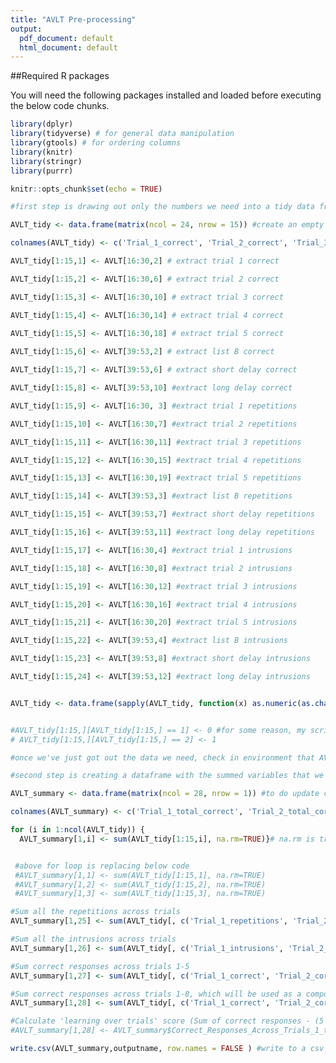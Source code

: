 ```yaml
---
title: "AVLT Pre-processing"
output:
  pdf_document: default
  html_document: default
---
```


##Required R packages

You will need the following packages installed and loaded before executing the below code chunks. 

```r
library(dplyr)
library(tidyverse) # for general data manipulation
library(gtools) # for ordering columns
library(knitr)
library(stringr)
library(purrr)
```


```r
knitr::opts_chunk$set(echo = TRUE)

#first step is drawing out only the numbers we need into a tidy data frame

AVLT_tidy <- data.frame(matrix(ncol = 24, nrow = 15)) #create an empty data frame

colnames(AVLT_tidy) <- c('Trial_1_correct', 'Trial_2_correct', 'Trial_3_correct','Trial_4_correct','Trial_5_correct','List_B_correct', 'Short_delay_correct', 'Long_delay_correct', 'Trial_1_repetitions', 'Trial_2_repetitions', 'Trial_3_repetitions', 'Trial_4_repetitions', 'Trial_5_repetitions', 'List_B_repetitions', 'Short_delay_repetitions', 'Long_delay_repetitions', 'Trial_1_intrusions', 'Trial_2_intrusions', 'Trial_3_intrusions', 'Trial_4_intrusions', 'Trial_5_intrusions', 'List_B_intrusions', 'Short_delay_intrusions', 'Long_delay_intrusions') #set column names

AVLT_tidy[1:15,1] <- AVLT[16:30,2] # extract trial 1 correct

AVLT_tidy[1:15,2] <- AVLT[16:30,6] # extract trial 2 correct

AVLT_tidy[1:15,3] <- AVLT[16:30,10] # extract trial 3 correct

AVLT_tidy[1:15,4] <- AVLT[16:30,14] # extract trial 4 correct
 
AVLT_tidy[1:15,5] <- AVLT[16:30,18] # extract trial 5 correct

AVLT_tidy[1:15,6] <- AVLT[39:53,2] # extract list B correct

AVLT_tidy[1:15,7] <- AVLT[39:53,6] # extract short delay correct

AVLT_tidy[1:15,8] <- AVLT[39:53,10] #extract long delay correct

AVLT_tidy[1:15,9] <- AVLT[16:30, 3] #extract trial 1 repetitions

AVLT_tidy[1:15,10] <- AVLT[16:30,7] #extract trial 2 repetitions

AVLT_tidy[1:15,11] <- AVLT[16:30,11] #extract trial 3 repetitions

AVLT_tidy[1:15,12] <- AVLT[16:30,15] #extract trial 4 repetitions

AVLT_tidy[1:15,13] <- AVLT[16:30,19] #extract trial 5 repetitions

AVLT_tidy[1:15,14] <- AVLT[39:53,3] #extract list B repetitions

AVLT_tidy[1:15,15] <- AVLT[39:53,7] #extract short delay repetitions

AVLT_tidy[1:15,16] <- AVLT[39:53,11] #extract long delay repetitions

AVLT_tidy[1:15,17] <- AVLT[16:30,4] #extract trial 1 intrusions

AVLT_tidy[1:15,18] <- AVLT[16:30,8] #extract trial 2 intrusions

AVLT_tidy[1:15,19] <- AVLT[16:30,12] #extract trial 3 intrusions

AVLT_tidy[1:15,20] <- AVLT[16:30,16] #extract trial 4 intrusions

AVLT_tidy[1:15,21] <- AVLT[16:30,20] #extract trial 5 intrusions

AVLT_tidy[1:15,22] <- AVLT[39:53,4] #extract list B intrusions

AVLT_tidy[1:15,23] <- AVLT[39:53,8] #extract short delay intrusions

AVLT_tidy[1:15,24] <- AVLT[39:53,12] #extract long delay intrusions


AVLT_tidy <- data.frame(sapply(AVLT_tidy, function(x) as.numeric(as.character(x)))) #convert all columns from character into numeric


#AVLT_tidy[1:15,][AVLT_tidy[1:15,] == 1] <- 0 #for some reason, my script did not need this because numbers were coded 1 0s automatically.
# AVLT_tidy[1:15,][AVLT_tidy[1:15,] == 2] <- 1

#once we've just got out the data we need, check in environment that AVLT_tidy is classifying columns as numeric ("num") 

#second step is creating a dataframe with the summed variables that we want 

AVLT_summary <- data.frame(matrix(ncol = 28, nrow = 1)) #to do update column numbers

colnames(AVLT_summary) <- c('Trial_1_total_correct', 'Trial_2_total_correct', 'Trial_3_total_correct', 'Trial_4_total_correct', 'Trial_5_total_correct', 'list_B_total_correct', 'Short_delay_total_correct', 'Long_delay_total_correct', 'Trial_1_total_repetitions', 'Trial_2_total_repetitions', 'Trial_3_total_repetitions', 'Trial_4_total_repetitions', 'Trial_5_total_repetitions', 'List_B_total_repetitions', 'Short_delay_total_repetitions', 'Long_delay_total_repetitions', 'Trial_1_total_intrusions', 'Trial_2_total_intrusions', 'Trial_3_total_intrusions', 'Trial_4_total_intrusions', 'Trial_5_total_intrusions', 'List_B_total_intrusions', 'Short_delay_total_intrusions', 'Long_delay_total_intrusions', 'Total_repetitions_across_trials', 'Total_intrusions_across_trials', 'Correct_Responses_Across_Trials_1_to_5', 'Correct_Responses_Across_Trials_1_to_8') #set column names

for (i in 1:ncol(AVLT_tidy)) {
  AVLT_summary[1,i] <- sum(AVLT_tidy[1:15,i], na.rm=TRUE)}# na.rm is true is needed to sum the non-missing numbers


 #above for loop is replacing below code 
 #AVLT_summary[1,1] <- sum(AVLT_tidy[1:15,1], na.rm=TRUE)
 #AVLT_summary[1,2] <- sum(AVLT_tidy[1:15,2], na.rm=TRUE)
 #AVLT_summary[1,3] <- sum(AVLT_tidy[1:15,3], na.rm=TRUE)

#Sum all the repetitions across trials
AVLT_summary[1,25] <- sum(AVLT_tidy[, c('Trial_1_repetitions', 'Trial_2_repetitions', 'Trial_3_repetitions', 'Trial_4_repetitions', 'Trial_5_repetitions', 'List_B_repetitions', 'Short_delay_repetitions', 'Long_delay_repetitions')], na.rm = TRUE)

#Sum all the intrusions across trials
AVLT_summary[1,26] <- sum(AVLT_tidy[, c('Trial_1_intrusions', 'Trial_2_intrusions', 'Trial_3_intrusions', 'Trial_4_intrusions', 'Trial_5_intrusions', 'List_B_intrusions', 'Short_delay_intrusions', 'Long_delay_intrusions')], na.rm = TRUE)

#Sum correct responses across trials 1-5
AVLT_summary[1,27] <- sum(AVLT_tidy[, c('Trial_1_correct', 'Trial_2_correct', 'Trial_3_correct','Trial_4_correct','Trial_5_correct')], na.rm = TRUE)

#Sum correct responses across trials 1-8, which will be used as a composite score
AVLT_summary[1,28] <- sum(AVLT_tidy[, c('Trial_1_correct', 'Trial_2_correct', 'Trial_3_correct','Trial_4_correct','Trial_5_correct', 'List_B_correct', 'Short_delay_correct', 'Long_delay_correct')], na.rm = TRUE)

#Calculate 'learning over trials' score (Sum of correct responses - (5 x trial 1)) (not sure if this is needed)
#AVLT_summary[1,28] <- AVLT_summary$Correct_Responses_Across_Trials_1_to_5 - (5 * AVLT_summary$Trial_1_total_correct)

write.csv(AVLT_summary,outputname, row.names = FALSE ) #write to a csv file



```



